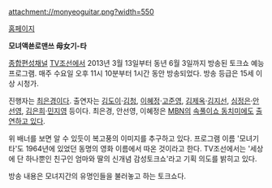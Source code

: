 attachment://monyeoguitar.png?width=550

[http://tv.chosun.com/enter/mndguitar/main/main.html 홈페이지]

'''모녀액쑌로맨쓰 母女기-타'''

[[종합편성채널]] [[TV조선]]에서 2013년 3월 13일부터 동년 6월 3일까지 방송된 토크쇼 예능 프로그램. 매주 수요일 오후 11시 10분부터 1시간 동안 방송되었다. 방송 등급은 15세 이상 시청가.

진행자는 [[최은경]]이다. 출연자는 [[김도이]]·[[김청]], [[이혜정]]·[[고준영]], [[김제옥]]·[[김지선]], [[심정은]]·[[안선영]], [[김은희]]·[[민지영]] 등이다. 최은경, 안선영, 이혜정은 [[MBN]]의 [[속풀이쇼 동치미]]에도 [http://news.naver.com/main/read.nhn?mode=LSD&mid=sec&sid1=106&oid=109&aid=0002506888 출연하고 있다].

위 배너를 보면 알 수 있듯이 복고풍의 이미지를 추구하고 있다. 프로그램 이름 '모녀기타'도 1964년에 있었던 동명의 영화 이름에서 따온 것이라고 한다. TV조선에서는 '세상에 단 하나뿐인 친구인 엄마와 딸의 신개념 감성토크쇼'라고 기획 의도를 밝히고 있다.

방송 내용은 모녀지간의 유명인들을 불러놓고 하는 토크쇼다.
